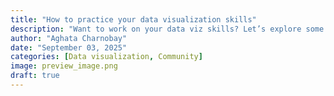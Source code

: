 ```yaml
---
title: "How to practice your data visualization skills"
description: "Want to work on your data viz skills? Let’s explore some of the data community challenges that make learning hands-on and fun"
author: "Aghata Charnobay"
date: "September 03, 2025"
categories: [Data visualization, Community]
image: preview_image.png
draft: true
---
```


